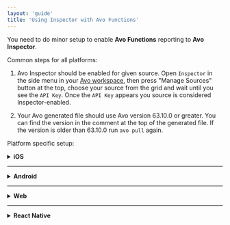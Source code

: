 ```yaml
---
layout: 'guide'
title: 'Using Inspector with Avo Functions'
---
```


You need to do minor setup to enable **Avo Functions** reporting to **Avo Inspector**.

Common steps for all platforms:

1. Avo Inspector should be enabled for given source. Open `Inspector` in the side menu in your [Avo workspace](https://www.avo.app/schemas/), then press "Manage Sources" button at the top, choose your source from the grid and wait until you see the `API Key`. Once the `API Key` appears you source is considered Inspector-enabled.

2. Your Avo generated file should use Avo version 63.10.0 or greater. You can find the version in the comment at the top of the generated file. If the version is older than 63.10.0 run `avo pull` again.


Platform specific setup:

<details>

<summary><strong>iOS</strong></summary>
<p/>
Avo Functions report to Avo Inspector automatically starting with Avo version >= 63.10.0 and Inspector SDK version >= 1.2.0.

> Make sure `AvoInspector` dependency in your podfile is equal or greater than 1.2.0.

> You can use your own separate instance of Avo Inspector to analyze your tracking outside of Avo Functions, it will report the data correctly alongside the Avo Functions.
 
</details>

---

<details>
<summary><strong>Android</strong></summary>
<p/>
To enable Avo Functions to report to Avo Inspector automatically you would need to provide an instance of Avo Inspector when initializing Avo and use 

- Avo version >= 63.10.0 

and 

- Avo Inspector SDK version >= 1.2.0.

      
> Make sure `com.github.avohq:android-avo-inspector` dependency in your build.gradle file is equal or greater than 1.2.0.

> Generated Avo file exposes **avoInspectorApiKey** constant that contains your Inspector API key.

```kotlin
val inspector = AvoInspector(avoInspectorApiKey, 
    application, AvoInspectorEnv.Dev)

Avo.initAvoWithInspector(inspector, ...)
```

```java
AvoInspector inspector = new AvoInspector(StaticAvo.avoInspectorApiKey, getApplication(), AvoInspectorEnv.Dev);

Avo.initAvoWithInspector(..., inspector);
``` 

> You can use the same instance of Avo Inspector to analyze your tracking outside of Avo Functions, it will report the data correctly alongside the Avo Functions.

</details>

---

<details>
<summary><strong>Web</strong></summary>
<p/>
To enable Avo Functions to report to Avo Inspector automatically you would need to provide an instance of Avo Inspector when initializing Avo and use 

- Avo version >= 63.10.0 

and 

- Avo Inspector SDK version >= 1.2.0.

> `avo-inspector` dependency in your package.json file should be equal or greater than 1.2.0.

> Generated Avo file exposes **avoInspectorApiKey** constant that contains your Inspector API key.

```javascript
const inspector = new Inspector.AvoInspector({
  apiKey: Avo.avoInspectorApiKey,
  env: env.DEV,
  version: "1.0.0",
  appName: "My App" 
});
Avo.initAvo( { env: env.DEV, inspector: inspector}, ...);
```

```typescript
const inspector = new Inspector.AvoInspector({
  apiKey: Avo.avoInspectorApiKey,
  env: Inspector.AvoInspectorEnv.Dev,
  version: "1.0.0",
  appName: "My App"
});
Avo.initAvo({ env: Avo.AvoEnv.Dev, inspector: inspector }, ...);
``` 

> You can use the same instance of Avo Inspector to analyze your tracking outside of Avo Functions, it will report the data correctly alongside the Avo Functions.

</details>

---

<details>
<summary><strong>React Native</strong></summary>
<p/>
To enable Avo Functions to report to Avo Inspector automatically you would need to provide an instance of Avo Inspector when initializing Avo and use

- Avo version >= 63.10.0 

and 

- Avo Inspector SDK version >= 1.2.0.

> `react-native-avo-inspector` dependency in your package.json file should be equal or greater than 1.2.0.

> Generated Avo file exposes **avoInspectorApiKey** constant that contains your Inspector API key.

```javascript
const inspector = new Inspector.AvoInspector({
  apiKey: Avo.avoInspectorApiKey,
  env: env.DEV,
  version: "1.0.0",
  appName: "My App"
});
Avo.initAvo( { env: env.DEV, inspector: inspector}, ...);
```

```typescript
const inspector = new Inspector.AvoInspector({
  apiKey: Avo.avoInspectorApiKey,
  env: Inspector.AvoInspectorEnv.Dev,
  version: "1.0.0",
  appName: "My App"
});
Avo.initAvo({ env: Avo.AvoEnv.Dev, inspector: inspector }, ...);
```

> You can use the same instance of Avo Inspector to analyze your tracking outside of Avo Functions, it will report the data correctly alongside the Avo Functions.

</details>